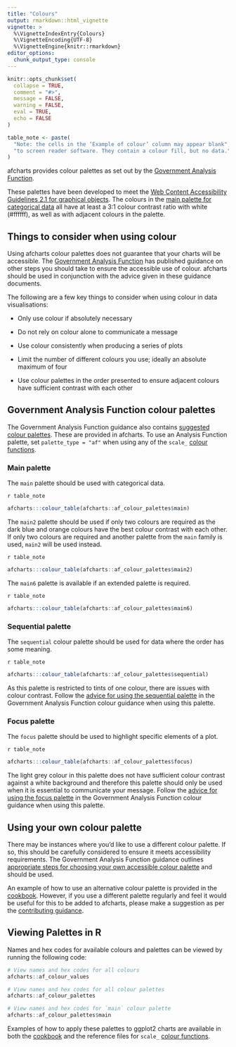 ```yaml
---
title: "Colours"
output: rmarkdown::html_vignette
vignette: >
  %\VignetteIndexEntry{Colours}
  %\VignetteEncoding{UTF-8}
  %\VignetteEngine{knitr::rmarkdown}
editor_options: 
  chunk_output_type: console
---
```


```r
knitr::opts_chunk$set(
  collapse = TRUE,
  comment = "#>",
  message = FALSE,
  warning = FALSE,
  eval = TRUE,
  echo = FALSE
)

table_note <- paste(
  "Note: the cells in the ‘Example of colour’ column may appear blank",
  "to screen reader software. They contain a colour fill, but no data."
)
```

afcharts provides colour palettes as set out by the [Government Analysis Function](https://analysisfunction.civilservice.gov.uk/policy-store/data-visualisation-colours-in-charts/). 

These palettes have been developed to meet the [Web Content Accessibility Guidelines 2.1 for graphical objects](https://www.w3.org/WAI/WCAG21/Understanding/non-text-contrast.html). The colours in the [main palette for categorical data](#main-palette) all have at least a 3:1 colour contrast ratio with white (#ffffff), as well as with adjacent colours in the palette. 


## Things to consider when using colour

Using afcharts colour palettes does not guarantee that your charts will be accessible. 
The [Government Analysis Function](https://analysisfunction.civilservice.gov.uk/policy-store/data-visualisation-colours-in-charts/) has published guidance on other steps you should take to ensure the accessible use of colour.
afcharts should be used in conjunction with the advice given in these guidance documents.

The following are a few key things to consider when using colour in data visualisations:

*   Only use colour if absolutely necessary

*   Do not rely on colour alone to communicate a message

*   Use colour consistently when producing a series of plots

*   Limit the number of different colours you use; ideally an absolute maximum of four

*   Use colour palettes in the order presented to ensure adjacent colours have sufficient contrast with each other


## Government Analysis Function colour palettes

The Government Analysis Function guidance also contains [suggested colour palettes](https://analysisfunction.civilservice.gov.uk/policy-store/data-visualisation-colours-in-charts/#section-4). These are provided in afcharts. To use an Analysis Function palette, set `palette_type = "af"` when using any of the `scale_` [colour functions](https://best-practice-and-impact.github.io/afcharts/reference/index.html#colours).


### Main palette

The `main` palette should be used with categorical data.

`r table_note`

```r
afcharts:::colour_table(afcharts::af_colour_palettes$main)
```

The `main2` palette should be used if only two colours are required as the dark blue and orange colours have the best colour contrast with each other. 
If only two colours are required and another palette from the `main` family is used, `main2` will be used instead.

`r table_note`

```r
afcharts:::colour_table(afcharts::af_colour_palettes$main2)
```

The `main6` palette is available if an extended palette is required.

`r table_note`

```r
afcharts:::colour_table(afcharts::af_colour_palettes$main6)
```


### Sequential palette

The `sequential` colour palette should be used for data where the order has some meaning.

`r table_note`

```r
afcharts:::colour_table(afcharts::af_colour_palettes$sequential)
```

As this palette is restricted to tints of one colour, there are issues with colour contrast.
Follow the [advice for using the sequential palette](https://analysisfunction.civilservice.gov.uk/policy-store/data-visualisation-colours-in-charts/#section-6) in the Government Analysis Function colour guidance when using this palette.


### Focus palette

The `focus` palette should be used to highlight specific elements of a plot.

`r table_note`

```r
afcharts:::colour_table(afcharts::af_colour_palettes$focus)
```

The light grey colour in this palette does not have sufficient colour contrast against a white background and therefore this palette should only be used when it is essential to communicate your message. 
Follow the [advice for using the focus palette](https://analysisfunction.civilservice.gov.uk/policy-store/data-visualisation-colours-in-charts/#section-7) in the Government Analysis Function colour guidance when using this palette.



## Using your own colour palette

There may be instances where you'd like to use a different colour palette. 
If so, this should be carefully considered to ensure it meets accessibility requirements. 
The Government Analysis Function guidance outlines [appropriate steps for choosing your own accessible colour palette](https://analysisfunction.civilservice.gov.uk/policy-store/data-visualisation-colours-in-charts/#section-9) and should be used.

An example of how to use an alternative colour palette is provided in the [cookbook](https://best-practice-and-impact.github.io/afcharts/articles/cookbook.html#using-your-own-colour-palette).
However, if you use a different palette regularly and feel it would be useful for this to be added to afcharts, please make a suggestion as per the [contributing guidance](https://best-practice-and-impact.github.io/afcharts/CONTRIBUTING.html).


## Viewing Palettes in R

Names and hex codes for available colours and palettes can be viewed by running the following code:

```r
# View names and hex codes for all colours
afcharts::af_colour_values

# View names and hex codes for all colour palettes
afcharts::af_colour_palettes

# View names and hex codes for `main` colour palette
afcharts::af_colour_palettes$main

```

Examples of how to apply these palettes to ggplot2 charts are available in both the [cookbook](https://best-practice-and-impact.github.io/afcharts/articles/cookbook.html) and the reference files for `scale_` [colour functions](https://best-practice-and-impact.github.io/afcharts/reference/index.html#colours).
